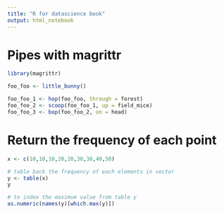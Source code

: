 ```yaml
---
title: "R for datascience book"
output: html_notebook
---
```


# Pipes with magrittr

```r
library(magrittr)
```

```r
foo_foo <- little_bunny()

foo_foo_1 <- hop(foo_foo, through = forest)
foo_foo_2 <- scoop(foo_foo_1, up = field_mice)
foo_foo_3 <- bop(foo_foo_2, on = head)
```

# Return the frequency of each point

```r
x <- c(10,10,10,20,20,30,30,40,50)

# table back the frequency of each elements in vector
y <- table(x)
y
```

```r
# to index the maximum value from table y
as.numeric(names(y)[which.max(y)])
```



